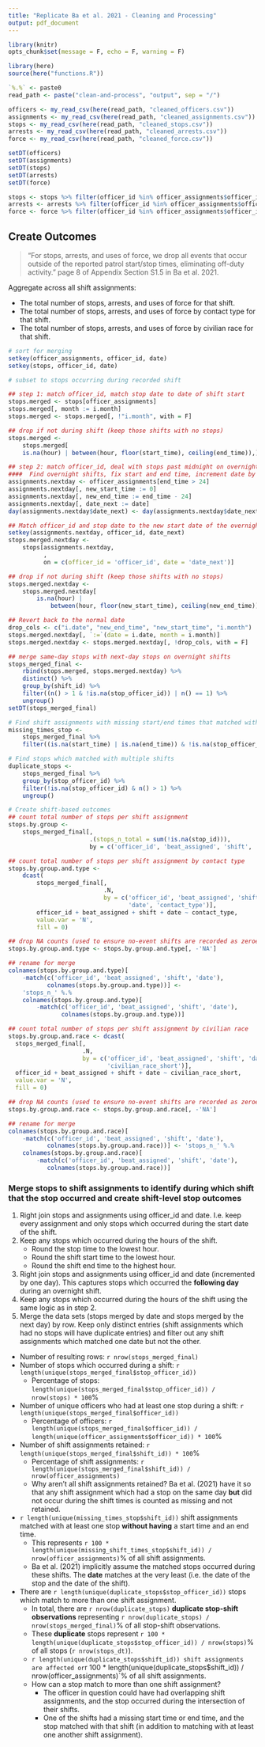 ```yaml
---
title: "Replicate Ba et al. 2021 - Cleaning and Processing"
output: pdf_document
---
```


```r
library(knitr)
opts_chunk$set(message = F, echo = F, warning = F)

library(here)
source(here("functions.R"))
```

```r
`%.%` <- paste0
read_path <- paste("clean-and-process", "output", sep = "/")

officers <- my_read_csv(here(read_path, "cleaned_officers.csv"))
assignments <- my_read_csv(here(read_path, "cleaned_assignments.csv"))
stops <- my_read_csv(here(read_path, "cleaned_stops.csv"))
arrests <- my_read_csv(here(read_path, "cleaned_arrests.csv"))
force <- my_read_csv(here(read_path, "cleaned_force.csv"))

setDT(officers)
setDT(assignments)
setDT(stops)
setDT(arrests)
setDT(force)
```

```r
stops <- stops %>% filter(officer_id %in% officer_assignments$officer_id)
arrests <- arrests %>% filter(officer_id %in% officer_assignments$officer_id)
force <- force %>% filter(officer_id %in% officer_assignments$officer_id)
```

## Create Outcomes

> "For stops, arrests, and uses of force, we drop all events that occur outside of the reported patrol start/stop times, eliminating off-duty activity." page 8 of Appendix Section S1.5 in Ba et al. 2021.

Aggregate across all shift assignments:  

* The total number of stops, arrests, and uses of force for that shift.
* The total number of stops, arrests, and uses of force by contact type for that shift.
* The total number of stops, arrests, and uses of force by civilian race for that shift.

```r
# sort for merging
setkey(officer_assignments, officer_id, date)
setkey(stops, officer_id, date)

# subset to stops occurring during recorded shift

## step 1: match officer_id, match stop date to date of shift start
stops.merged <- stops[officer_assignments]
stops.merged[, month := i.month]
stops.merged <- stops.merged[, !"i.month", with = F]

## drop if not during shift (keep those shifts with no stops)
stops.merged <-
    stops.merged[
    is.na(hour) | between(hour, floor(start_time), ceiling(end_time)),]

## step 2: match officer_id, deal with stops past midnight on overnight shifts
####  Find overnight shifts, fix start and end time, increment date by one day
assignments.nextday <- officer_assignments[end_time > 24]
assignments.nextday[, new_start_time := 0]
assignments.nextday[, new_end_time := end_time - 24]
assignments.nextday[, date_next := date]
day(assignments.nextday$date_next) <- day(assignments.nextday$date_next) + 1

## Match officer_id and stop date to the new start date of the overnight shift
setkey(assignments.nextday, officer_id, date_next)
stops.merged.nextday <-
    stops[assignments.nextday,
          ,
          on = c(officer_id = 'officer_id', date = 'date_next')]

## drop if not during shift (keep those shifts with no stops)
stops.merged.nextday <-
    stops.merged.nextday[
        is.na(hour) |
            between(hour, floor(new_start_time), ceiling(new_end_time)),]

## Revert back to the normal date
drop_cols <- c("i.date", "new_end_time", "new_start_time", "i.month")
stops.merged.nextday[, `:=`(date = i.date, month = i.month)]
stops.merged.nextday <- stops.merged.nextday[, !drop_cols, with = F]

## merge same-day stops with next-day stops on overnight shifts
stops_merged_final <-
    rbind(stops.merged, stops.merged.nextday) %>%
    distinct() %>%
    group_by(shift_id) %>%
    filter((n() > 1 & !is.na(stop_officer_id)) | n() == 1) %>%
    ungroup()
setDT(stops_merged_final)

# Find shift assignments with missing start/end times that matched with a stop
missing_times_stop <-
    stops_merged_final %>%
    filter((is.na(start_time) | is.na(end_time)) & !is.na(stop_officer_id))

# Find stops which matched with multiple shifts
duplicate_stops <-
    stops_merged_final %>%
    group_by(stop_officer_id) %>%
    filter(!is.na(stop_officer_id) & n() > 1) %>%
    ungroup()

# Create shift-based outcomes
## count total number of stops per shift assignment
stops.by.group <-
    stops_merged_final[,
                       .(stops_n_total = sum(!is.na(stop_id))),
                       by = c('officer_id', 'beat_assigned', 'shift', 'date')]

## count total number of stops per shift assignment by contact type
stops.by.group.and.type <-
    dcast(
        stops_merged_final[,
                           .N,
                           by = c('officer_id', 'beat_assigned', 'shift',
                                  'date', 'contact_type')],
        officer_id + beat_assigned + shift + date ~ contact_type,
        value.var = 'N',
        fill = 0)

## drop NA counts (used to ensure no-event shifts are recorded as zeroes)
stops.by.group.and.type <- stops.by.group.and.type[, -'NA']

## rename for merge
colnames(stops.by.group.and.type)[
    -match(c('officer_id', 'beat_assigned', 'shift', 'date'),
           colnames(stops.by.group.and.type))] <-
    'stops_n_' %.%
    colnames(stops.by.group.and.type)[
        -match(c('officer_id', 'beat_assigned', 'shift', 'date'),
               colnames(stops.by.group.and.type))]

## count total number of stops per shift assignment by civilian race
stops.by.group.and.race <- dcast(
  stops_merged_final[,
                     .N,
                     by = c('officer_id', 'beat_assigned', 'shift', 'date',
                            'civilian_race_short')],
  officer_id + beat_assigned + shift + date ~ civilian_race_short,
  value.var = 'N',
  fill = 0)

## drop NA counts (used to ensure no-event shifts are recorded as zeroes)
stops.by.group.and.race <- stops.by.group.and.race[, -'NA']

## rename for merge
colnames(stops.by.group.and.race)[
    -match(c('officer_id', 'beat_assigned', 'shift', 'date'),
           colnames(stops.by.group.and.race))] <- 'stops_n_' %.%
    colnames(stops.by.group.and.race)[
        -match(c('officer_id', 'beat_assigned', 'shift', 'date'),
           colnames(stops.by.group.and.race))]
```

### Merge stops to shift assignments to identify during which shift that the stop occurred and create shift-level stop outcomes

1. Right join stops and assignments using officer_id and date. I.e. keep every assignment and only stops which occurred during the start date of the shift.
2. Keep any stops which occurred during the hours of the shift.
    * Round the stop time to the lowest hour.
    * Round the shift start time to the lowest hour.
    * Round the shift end time to the highest hour.
3. Right join stops and assignments using officer_id and date (incremented by one day). This captures stops which occurred the **following day** during an overnight shift.
4. Keep any stops which occurred during the hours of the shift using the same logic as in step 2.
5. Merge the data sets (stops merged by date and stops merged by the next day) by row. Keep only distinct entries (shift assignments which had no stops will have duplicate entries) and filter out any shift assignments which matched one date but not the other.

* Number of resulting rows: `r nrow(stops_merged_final)`
* Number of stops which occurred during a shift: `r length(unique(stops_merged_final$stop_officer_id))`
    * Percentage of stops: `length(unique(stops_merged_final$stop_officer_id)) / nrow(stops) * 100`%
* Number of unique officers who had at least one stop during a shift: `r length(unique(stops_merged_final$officer_id))`
    * Percentage of officers: `r length(unique(stops_merged_final$officer_id)) / length(unique(officer_assignments$officer_id)) * 100`%
* Number of shift assignments retained: `r length(unique(stops_merged_final$shift_id)) * 100`%
    * Percentage of shift assignments: `r length(unique(stops_merged_final$shift_id)) / nrow(officer_assignments)`
    * Why aren't all shift assignments retained? Ba et al. (2021) have it so that any shift assignment which had a stop on the same day **but** did not occur during the shift times is counted as missing and not retained.
* `r length(unique(missing_times_stop$shift_id))` shift assignments matched with at least one stop **without having** a start time and an end time.
    * This represents `r 100 * length(unique(missing_shift_times_stop$shift_id)) / nrow(officer_assignments)`% of all shift assignments.
    * Ba et al. (2021) implicitly assume the matched stops occurred during these shifts. The **date** matches at the very least (i.e. the date of the stop and the date of the shift).
* There are `r length(unique(duplicate_stops$stop_officer_id))` stops which match to more than one shift assignment.
    * In total, there are `r nrow(duplicate_stops)` **duplicate stop-shift observations** representing `r nrow(duplicate_stops) / nrow(stops_merged_final)`% of all stop-shift observations.
    * These **duplicate** stops represent `r 100 * length(unique(duplicate_stops$stop_officer_id)) / nrow(stops)`% of all stops (`r nrow(stops_dt)`).
    * `r length(unique(duplicate_stops$shift_id)) shift assignments are affected or `r 100 * length(unique(duplicate_stops$shift_id)) / nrow(officer_assignments)`% of all shift assignments.
    * How can a stop match to more than one shift assignment?
        * The officer in question could have had overlapping shift assignments, and the stop occurred during the intersection of their shifts.
        * One of the shifts had a missing start time or end time, and the stop matched with that shift (in addition to matching with at least one another shift assignment).
